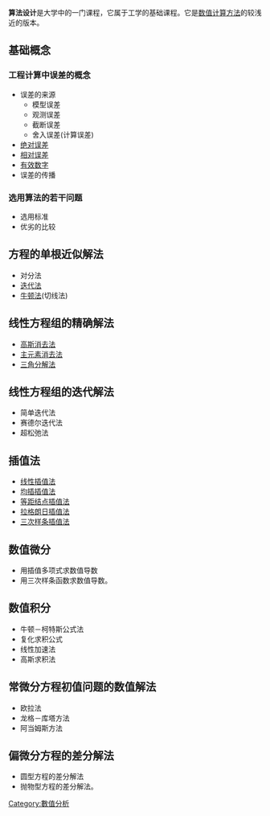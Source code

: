 {{NoteTA
|G1 = Math
}}
'''算法设计'''是大学中的一门课程，它属于工学的基础课程。它是[[数值计算方法|数值计算方法]]的较浅近的版本。
==基础概念==
===工程计算中误差的概念===
*误差的来源
**模型误差
**观测误差
**截断误差
**舍入误差(计算误差)
*[[绝对误差|绝对误差]]
*[[相对误差|相对误差]]
*[[有效数字|有效数字]]
*误差的传播

===选用算法的若干问题===
*选用标准
*优劣的比较
==方程的单根近似解法==
*对分法
*[[迭代法|迭代法]]
*[[牛顿法|牛顿法]](切线法)

==线性方程组的精确解法==
*[[高斯消去法|高斯消去法]]
*[[主元素消去法|主元素消去法]]
*[[三角分解法|三角分解法]]

==线性方程组的迭代解法==
*简单迭代法
*赛德尔迭代法
*超松弛法


==插值法==
{{main|內插法}}
*[[线性插值法|线性插值法]]
*[[均插插值法|均插插值法]]
*[[等距结点插值法|等距结点插值法]]
*[[拉格朗日插值法|拉格朗日插值法]]
*[[三次样条插值法|三次样条插值法]]

==数值微分==
*用插值多项式求数值导数
*用三次样条函数求数值导数。
==数值积分==
*牛顿－柯特斯公式法
*复化求积公式
*线性加速法
*高斯求积法
==常微分方程初值问题的数值解法==
*欧拉法
*龙格－库塔方法
*阿当姆斯方法
==偏微分方程的差分解法==
*圆型方程的差分解法
*抛物型方程的差分解法。
[[Category:數值分析|Category:數值分析]]